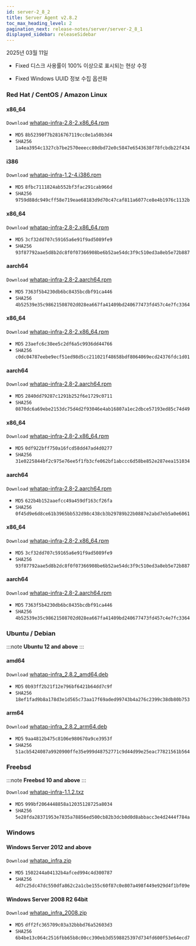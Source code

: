 ```yaml
---
id: server-2_8_2
title: Server Agent v2.8.2
toc_max_heading_level: 2
pagination_next: release-notes/server/server-2_8_1
displayed_sidebar: releaseSidebar
---
```


2025년 03월 11일

- <Status priority='0'>Fixed</Status> 디스크 사용률이 100% 이상으로 표시되는 현상 수정

- <Status priority='0'>Fixed</Status> Windows UUID 정보 수집 옵션화

### Red Hat / CentOS / Amazon Linux

<Tabs>

<TabItem value="6Server6" label="6Server6 / 6" default>

#### x86_64

<code class='my'>Download</code> [whatap-infra-2.8-2.x86_64.rpm](https://repo.whatap.io/centos/6/x86_64/whatap-infra-2.8-2.x86_64.rpm)

* <code class='Beta'>MD5</code> `8b52390f7b2816767119cc8e1a50b3d4`
* <code class='Beta'>SHA256</code> `1a4ea3954c1327cb7be2570eeecc80dbd72e0c5847e6543638f78fcbdb22f434`

#### i386

<code class='my'>Download</code> [whatap-infra-1.2-4.i386.rpm](https://repo.whatap.io/centos/6/i386/whatap-infra-1.2-4.i386.rpm)

* <code class='Beta'>MD5</code> `8fbc7111824ab552bf3fac291cab966d`
* <code class='Beta'>SHA256</code> `9759d88dc949cff58e719eae68183d9d70c47caf811a6077ce8e4b1976c1132b`
</TabItem>

<TabItem value="7Server7" label="7Server7 / 7" default>

#### x86_64

<code class='my'>Download</code> [whatap-infra-2.8-2.x86_64.rpm](https://repo.whatap.io/centos/7/x86_64/whatap-infra-2.8-2.x86_64.rpm)

* <code class='Beta'>MD5</code> `3cf32dd707c59165a6e91f9ad5089fe9`
* <code class='Beta'>SHA256</code> `93f87792aae5d8b2dc8f0f07366908be6b52ae54dc3f9c510ed3a8eb5e72b887`

#### aarch64

<code class='my'>Download</code> [whatap-infra-2.8-2.aarch64.rpm](https://repo.whatap.io/centos/7/aarch64/whatap-infra-2.8-2.aarch64.rpm)

* <code class='Beta'>MD5</code> `7363f5b4230db6bc8435bcdbf91ca446`
* <code class='Beta'>SHA256</code> `4b52539e35c98621508702d028ea667fa41409bd240677473fd457c4e7fc3364`
</TabItem>

<TabItem value="8Server8" label="8Server8 / 8" default>

#### x86_64

<code class='my'>Download</code> [whatap-infra-2.8-2.x86_64.rpm](https://repo.whatap.io/centos/8/x86_64/whatap-infra-2.8-2.x86_64.rpm)

* <code class='Beta'>MD5</code> `23aefc6c38ee5c2df6a5c9936dd44766`
* <code class='Beta'>SHA256</code> `c0dc04787eebe9ecf51ed98d5cc211021f48658bdf8064069ecd24376fdc1d01`

#### aarch64

<code class='my'>Download</code> [whatap-infra-2.8-2.aarch64.rpm](https://repo.whatap.io/centos/8/aarch64/whatap-infra-2.8-2.aarch64.rpm)

* <code class='Beta'>MD5</code> `2840dd79287c1291b252f6e1729c0711`
* <code class='Beta'>SHA256</code> `0870dc6a69ebe2153dc75d4d2f93046e4ab16807a1ec2dbce57193ed85c74d49`
</TabItem>

<TabItem value="9Server9" label="9Server9 / 9" default>

#### x86_64

<code class='my'>Download</code> [whatap-infra-2.8-2.x86_64.rpm](https://repo.whatap.io/centos/9/x86_64/whatap-infra-2.8-2.x86_64.rpm)

* <code class='Beta'>MD5</code> `0df922bff750a16fcd58dd47ad4d0277`
* <code class='Beta'>SHA256</code> `31e0225844bf2c975e76ee5f1fb3cfe062bf1abccc6d58be852e287eea151034`

#### aarch64

<code class='my'>Download</code> [whatap-infra-2.8-2.aarch64.rpm](https://repo.whatap.io/centos/9/aarch64/whatap-infra-2.8-2.aarch64.rpm)

* <code class='Beta'>MD5</code> `622b4b152aaefcc49a459df163cf26fa`
* <code class='Beta'>SHA256</code> `0f45d9e6d8ce61b3965bb532d98c438cb3b29789b22b0887e2abd7eb5a0e6061`
</TabItem>

<TabItem value="amazonlinux2" label="amazonlinux2" default>

#### x86_64

<code class='my'>Download</code> [whatap-infra-2.8-2.x86_64.rpm](https://repo.whatap.io/centos/latest/x86_64/whatap-infra-2.8-2.x86_64.rpm)

* <code class='Beta'>MD5</code> `3cf32dd707c59165a6e91f9ad5089fe9`
* <code class='Beta'>SHA256</code> `93f87792aae5d8b2dc8f0f07366908be6b52ae54dc3f9c510ed3a8eb5e72b887`

#### aarch64

<code class='my'>Download</code> [whatap-infra-2.8-2.aarch64.rpm](https://repo.whatap.io/centos/latest/aarch64/whatap-infra-2.8-2.aarch64.rpm)

* <code class='Beta'>MD5</code> `7363f5b4230db6bc8435bcdbf91ca446`
* <code class='Beta'>SHA256</code> `4b52539e35c98621508702d028ea667fa41409bd240677473fd457c4e7fc3364`
</TabItem>

</Tabs>

### Ubuntu / Debian 

:::note
**Ubuntu 12 and above**
:::

#### amd64

<code class='my'>Download</code> [whatap-infra_2.8.2_amd64.deb](https://repo.whatap.io/debian/unstable/whatap-infra_2.8.2_amd64.deb)

* <code class='Beta'>MD5</code> `0b93ff2b21f12e796bf6421b64dd7c9f`
* <code class='Beta'>SHA256</code> `18ef1fad9b8a178d3e1d565c73aa17f69aded99743b4a276c2399c38db80b753`

#### arm64

<code class='my'>Download</code> [whatap-infra_2.8.2_arm64.deb](https://repo.whatap.io/debian/unstable/whatap-infra_2.8.2_arm64.deb)

* <code class='Beta'>MD5</code> `9aa4812b475c8106e980670a9ce3953f`
* <code class='Beta'>SHA256</code> `51acb5424087a9920900ffe35e999d48752771c9d44d99e25eac77821561b564`

### Freebsd

:::note
**Freebsd 10 and above**
:::


<code class='my'>Download</code> [whatap-infra-1.1.2.txz](https://repo.whatap.io/freebsd/10/whatap-infra-1.1.2.txz)

* <code class='Beta'>MD5</code> `999bf2064448858a12035128725a8034`
* <code class='Beta'>SHA256</code> `5e28fda28371953e7835a78856ed500cb82b3dcb0d0d8abbacc3e4d2444f784a`

### Windows 

#### Windows Server 2012 and above

<code class='my'>Download</code> [whatap_infra.zip](https://repo.whatap.io/windows/whatap_infra.zip)

* <code class='Beta'>MD5</code> `1502244a04132b4afced994c4d300787`
* <code class='Beta'>SHA256</code> `4d7c25dc47dc550dfa862c2a1cbe155c60f87c0e807a498f449e929d4f1bf09e`


#### Windows Server 2008 R2 64bit


<code class='my'>Download</code> [whatap_infra_2008.zip](https://repo.whatap.io/windows/whatap_infra_2008.zip)

* <code class='Beta'>MD5</code> `dff2fc365709c03a32bbbd76a52603d3`
* <code class='Beta'>SHA256</code> `6b4be13c064c2516fbb65b8c00cc390eb3d5598825397d734fd600f53e64ecd7`
